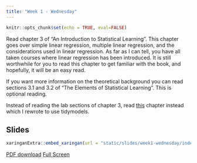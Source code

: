 ```yaml
---
title: "Week 1 - Wednesday"
---
```


```r
knitr::opts_chunk$set(echo = TRUE, eval=FALSE)
```

Read chapter 3 of "An Introduction to Statistical Learning". This chapter goes over simple linear regression, multiple linear regression, and the considerations used in linear regression. As far as I can tell, you have all taken courses where linear regression has been introduced. It is still worthwhile for you to read this chapter to get familiar with the book, and hopefully, it will be an easy read.

If you want more information on the theoretical background you can read sections 3.1 and 3.2 of "The Elements of Statistical Learning". This is optional reading.

Instead of reading the lab sections of chapter 3, read [this](https://emilhvitfeldt.github.io/ISLR-tidymodels-labs/linear-regression.html) chapter instead which I rewrote to use tidymodels.


## Slides

```r
xaringanExtra::embed_xaringan(url = "static/slides/week1-wednesday/index.html", ratio = "16:9")
```

[PDF download](static/slides/week1-wednesday/week1-wednesday.pdf) [Full Screen](static/slides/week1-wednesday/index.html)
